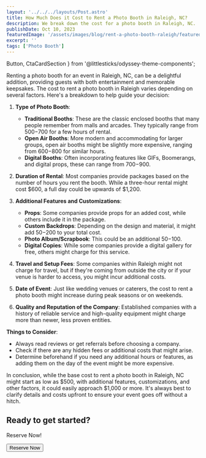 ```yaml
---
layout: '../../../layouts/Post.astro'
title: How Much Does it Cost to Rent a Photo Booth in Raleigh, NC?
description: We break down the cost for a photo booth in Raleigh, NC.
publishDate: Oct 10, 2023
featuredImage: '/assets/images/blog/rent-a-photo-booth-raleigh/featured.jpg'
excerpt: ''
tags: ['Photo Booth']
---
```

  Button,
  CtaCardSection
} from '@littlesticks/odyssey-theme-components';

Renting a photo booth for an event in Raleigh, NC, can be a delightful addition, providing guests with both entertainment and memorable keepsakes. The cost to rent a photo booth in Raleigh varies depending on several factors. Here's a breakdown to help guide your decision:

1. **Type of Photo Booth**: 
    - **Traditional Booths**: These are the classic enclosed booths that many people remember from malls and arcades. They typically range from $500-$700 for a few hours of rental.
    - **Open Air Booths**: More modern and accommodating for larger groups, open air booths might be slightly more expensive, ranging from $600-$800 for similar hours.
    - **Digital Booths**: Often incorporating features like GIFs, Boomerangs, and digital props, these can range from $700-$900.

2. **Duration of Rental**: Most companies provide packages based on the number of hours you rent the booth. While a three-hour rental might cost $600, a full day could be upwards of $1,200.

3. **Additional Features and Customizations**:
    - **Props**: Some companies provide props for an added cost, while others include it in the package.
    - **Custom Backdrops**: Depending on the design and material, it might add $50-$200 to your total cost.
    - **Photo Album/Scrapbook**: This could be an additional $50-$100.
    - **Digital Copies**: While some companies provide a digital gallery for free, others might charge for this service.

4. **Travel and Setup Fees**: Some companies within Raleigh might not charge for travel, but if they're coming from outside the city or if your venue is harder to access, you might incur additional costs.

5. **Date of Event**: Just like wedding venues or caterers, the cost to rent a photo booth might increase during peak seasons or on weekends.

6. **Quality and Reputation of the Company**: Established companies with a history of reliable service and high-quality equipment might charge more than newer, less proven entities.

**Things to Consider**:
- Always read reviews or get referrals before choosing a company.
- Check if there are any hidden fees or additional costs that might arise.
- Determine beforehand if you need any additional hours or features, as adding them on the day of the event might be more expensive.

In conclusion, while the base cost to rent a photo booth in Raleigh, NC might start as low as $500, with additional features, customizations, and other factors, it could easily approach $1,000 or more. It's always best to clarify details and costs upfront to ensure your event goes off without a hitch.

<CtaCardSection background="var(--theme-surface-1)" color="var(--theme-on-surface-2)">
    <h2>Ready to get started?</h2>
    <p>Reserve Now!</p>
    <Button href="https://popstar-photo-booths.checkcherry.com/reservation/event_type" customIcon>
    Reserve Now
    <Fragment slot="icon">
      <Icon name="ic:baseline-chevron-right"/>
    </Fragment>
    </Button>
</CtaCardSection>